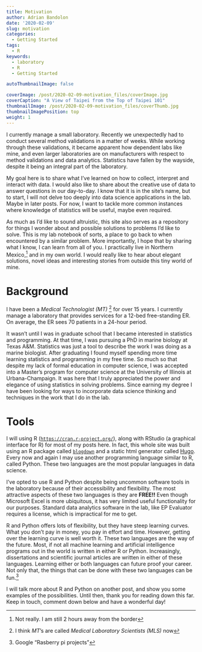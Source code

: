 ```yaml
---
title: Motivation
author: Adrian Bandolon
date: '2020-02-09'
slug: motivation
categories:
  - Getting Started
tags:
  - R
keywords:
  - laboratory
  - R
  - Getting Started

autoThumbnailImage: false

coverImage: /post/2020-02-09-motivation_files/coverImage.jpg
coverCaption: "A View of Taipei from the Top of Taipei 101"
thumbnailImage: /post/2020-02-09-motivation_files/coverThumb.jpg
thumbnailImagePosition: top
weight: 1
---
```


I currently manage a small laboratory. Recently we unexpectedly had to conduct several method validations in a matter of weeks. While working through these validations, it became apparent how dependent labs like mine, and even larger laboratories are on manufacturers with respect to method validations and data analytics. Statistics have fallen by the wayside, despite it being an integral part of the laboratory.

My goal here is to share what I've learned on how to collect, interpret and interact with data. I would also like to share about the creative use of data to answer questions in our day-to-day. I know that it is in the site's name, but to start, I will not delve too deeply into data science applications in the lab. Maybe in later posts. For now, I want to tackle more common instances where knowledge of statistics will be useful, maybe even required.

As much as I'd like to sound altruistic, this site also serves as a repository for things I wonder about and possible solutions to problems I'd like to solve. This is my lab notebook of sorts, a place to go back to when encountered by a similar problem. More importantly, I hope that by sharing what I know, I can learn from all of you. I practically live in Northern Mexico,^[Not really. I am still 2 hours away from the border] and in my own world. I would really like to hear about elegant solutions, novel ideas and interesting stories from outside this tiny world of mine.


# Background 

I have been a *Medical Technologist (MT)* ^[I think *MT*'s are called *Medical Laboratory Scientists (MLS)* now] for over 15 years. I currently manage a laboratory that provides services for a 12-bed free-standing ER. On average, the ER sees 70 patients in a 24-hour period. 

It wasn't until I was in graduate school that I became interested in statistics and programming. At that time, I was pursuing a PhD in marine biology at Texas A&M. Statistics was just a tool to describe the work I was doing as a marine biologist. After graduating I found myself spending more time learning statistics and programming in my free time. So much so that despite my lack of formal education in computer science, I was accepted into a Master's program for computer science at the University of Illinois at Urbana-Champaign. It was here that I truly appreciated the power and elegance of using statistics in solving problems. Since earning my degree I have been looking for ways to incorporate data science thinking and techniques in the work that I do in the lab.

# Tools

I will using R ([`https://cran.r-project.org/`](https://cran.r-project.org/)), along with RStudio (a graphical interface for R) for most of my posts here. In fact, this whole site was built using an R package called [`blogdown`](https://bookdown.org/yihui/blogdown/) and a static html generator called [Hugo](https://gohugo.io/). Every now and again I may use another programming language similar to R, called Python. These two languages are the most popular languages in data science.

I've opted to use R and Python despite being uncommon software tools in the laboratory because of their accessibility and flexibility.  The most attractive aspects of these two languages is they are **FREE!!** Even though Microsoft Excel is more ubiquitous, it has very limited useful functionality for our purposes. Standard data analytics software in the lab, like EP Evaluator requires a license, which is impractical for me to get.

R and Python offers lots of flexibility, but they have steep learning curves. What you don't pay in money, you pay in effort and time. However, getting over the learning curve is well worth it. These two languages are the way of the future. Most, if not all machine learning and artificial intelligence programs out in the world is written in either R or Python. Increasingly, dissertations and scientific journal articles are written in either of these languages. Learning either or both languages can future proof your career. Not only that, the things that can be done with these two languages can be fun.^[Google "Rasberry pi projects"]

I will talk more about R and Python on another post, and show you some examples of the possibilities. Until then, thank you for reading down this far. Keep in touch, comment down below and have a wonderful day!